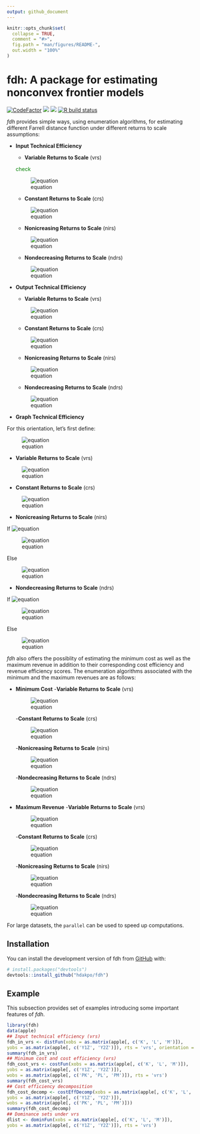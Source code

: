 ---
output: github_document
---

<!-- README.md is generated from README.Rmd. Please edit that file -->

```{r, include = FALSE}
knitr::opts_chunk$set(
  collapse = TRUE,
  comment = "#>",
  fig.path = "man/figures/README-",
  out.width = "100%"
)
```

# fdh: A package for estimating nonconvex frontier models

<!-- badges: start -->
[![CodeFactor](https://www.codefactor.io/repository/github/hdakpo/fdh/badge)](https://www.codefactor.io/repository/github/hdakpo/fdh)
[![](https://img.shields.io/github/languages/code-size/hdakpo/fdh.svg)](https://github.com/hdakpo/fdh)
[![](https://img.shields.io/badge/devel%20version-0.1.0.900-darkred.svg)](https://github.com/hdakpo/fdh)
[![R build status](https://github.com/hdakpo/fdh/workflows/R-CMD-check/badge.svg)](https://github.com/hdakpo/fdh/actions)
<!-- [![CRAN status](https://www.r-pkg.org/badges/version/fdh)](https://CRAN.R-project.org/package=pfdh) -->
<!-- [![Downloads](https://cranlogs.r-pkg.org/badges/fdh)](https://CRAN.R-project.org/package=fdh) -->
<!-- badges: end -->

*fdh* provides simple ways, using enumeration algorithms, for estimating 
different Farrell distance function under different returns to scale 
assumptions:

- **Input Technical Efficiency**
  - **Variable Returns to Scale** (vrs)
  
  <span style="color: green"> check </span>
  
  ![equation](https://latex.codecogs.com/svg.image?\large&space;\color{white}&space;E_i\left(\mathbf{x}^\circ,&space;\mathbf{y}^\circ\right)=\displaystyle&space;\min_{\mathbf{y}^\circ&space;\leq&space;\mathbf{y}_n}&space;\displaystyle&space;\max_{k=1,\cdots,&space;K}&space;\left\lbrace&space;\frac{x_{kn}}{x_k^\circ}&space;\right\rbrace)
  
  - **Constant Returns to Scale** (crs)
  
  ![equation](https://latex.codecogs.com/svg.image?\large&space;\color{white}&space;E_i&space;\left(\mathbf{x}^\circ,&space;\mathbf{y}^\circ\right)&space;=\displaystyle\min_{n=1,&space;\cdots,&space;N}&space;\left\lbrace\displaystyle\max_{k=1,\cdots,&space;K}&space;\frac{x_{kn}}{x_k^\circ}\cdot\displaystyle\max_{q=1,&space;\cdots,&space;Q}\frac{y_q^\circ}{y_{qn}}\right\rbrace)
  
  - **Nonicreasing Returns to Scale** (nirs)
  
  ![equation](https://latex.codecogs.com/svg.image?\large&space;\color{white}&space;E_i\left(\mathbf{x}^\circ,&space;\mathbf{y}^\circ\right)=\displaystyle\min_{\mathbf{y}^\circ&space;\leq&space;\mathbf{y}_n}\left\lbrace\displaystyle\max_{k=1,\cdots,&space;K}\frac{x_{kn}}{x_k^\circ}\cdot\displaystyle\max_{q=1,&space;\cdots,&space;Q}\frac{y_q^\circ}{y_{qn}}\right\rbrace)
  
  - **Nondecreasing Returns to Scale** (ndrs)
  
  ![equation](https://latex.codecogs.com/svg.image?\inline&space;\large&space;\color{white}&space;E_i\left(\mathbf{x}^\circ,&space;\mathbf{y}^\circ\right)=\displaystyle\min_{n=1,&space;\cdots,&space;N}&space;\left\lbrace\displaystyle\max_{k=1,\cdots,&space;K}\frac{x_{kn}}{x_k^\circ}\cdot&space;\max&space;\left\lbrace\displaystyle\max_{q=1,&space;\cdots,&space;Q}\frac{y_q^\circ}{y_{qn}},&space;1\right\rbrace\right\rbrace)

- **Output Technical Efficiency**
  - **Variable Returns to Scale** (vrs)
  
  ![equation](https://latex.codecogs.com/svg.image?\large&space;\color{white}&space;E_o\left(\mathbf{x}^\circ,&space;\mathbf{y}^\circ\right)=\displaystyle\max_{\mathbf{x}^\circ&space;\geq&space;\mathbf{x}_n}\displaystyle\min_{q=1,\cdots,&space;Q}\left\lbrace\frac{y_{qn}}{y_q^\circ}\right\rbrace)
  
  - **Constant Returns to Scale** (crs)
  
  ![equation](https://latex.codecogs.com/svg.image?\large&space;\color{white}&space;E_o\left(\mathbf{x}^\circ,&space;\mathbf{y}^\circ\right)&space;=\displaystyle\max_{n=1,&space;\cdots,&space;N}&space;\left\lbrace\displaystyle\min_{q=1,\cdots,&space;Q}\frac{y_{qn}}{y_q^\circ}\cdot\displaystyle\min_{k=1,\cdots,&space;K}\frac{x_k^\circ}{x_{kn}}\right\rbrace)
  
  - **Nonicreasing Returns to Scale** (nirs)
  
  ![equation](https://latex.codecogs.com/svg.image?\large&space;\color{white}&space;E_o\left(\mathbf{x}^\circ,&space;\mathbf{y}^\circ\right)=\displaystyle\max_{n=1,&space;\cdots,&space;N}&space;\left\lbrace\displaystyle\min_{q=1,\cdots,&space;Q}\frac{y_{qn}}{y_q^\circ}\cdot&space;\min&space;\left\lbrace\displaystyle\min_{k=1,\cdots,&space;K}\frac{x_k^\circ}{x_{kn}},&space;1\right\rbrace\right\rbrace)
  
  - **Nondecreasing Returns to Scale** (ndrs)
  
  ![equation](https://latex.codecogs.com/svg.image?\large&space;\color{white}&space;E_o\left(\mathbf{x}^\circ,&space;\mathbf{y}^\circ\right)=\displaystyle\max_{\mathbf{x}^\circ&space;\geq&space;\mathbf{x}_n}&space;\left\lbrace\displaystyle\min_{q=1,\cdots,&space;Q}&space;\frac{y_{qn}}{y_q^\circ}\cdot\displaystyle\min_{k=1,\cdots,&space;K}\frac{x_k^\circ}{x_{kn}}\right\rbrace)
  
- **Graph Technical Efficiency**

For this orientation, let's first define:

![equation](https://latex.codecogs.com/svg.image?\large&space;\color{white}&space;\delta&space;=&space;\left(\displaystyle\max_{q=1,&space;\cdots,&space;Q}&space;\frac{y_q^\circ}{y_{qn}}&space;\cdot&space;\displaystyle\min_{k=1,\cdots,&space;K}&space;\frac{x_k^\circ}{x_{kn}}\right)^{1/2})

  - **Variable Returns to Scale** (vrs)
  
  ![equation](https://latex.codecogs.com/svg.image?\large&space;\color{white}&space;E_{GR}\left(\mathbf{x}^\circ,&space;\mathbf{y}^\circ\right)=\displaystyle\min_{n=1,&space;\cdots,&space;N}&space;\left\lbrace\max\left(\displaystyle\max_{k=1,\cdots,&space;K}\frac{x_{kn}}{x_k^\circ},\displaystyle\max_{q=1,\cdots,&space;Q}\frac{y_q^\circ}{y_{qn}}\right)\right\rbrace)
  
  - **Constant Returns to Scale** (crs)
  
  ![equation](https://latex.codecogs.com/svg.image?\inline&space;\large&space;\color{white}&space;E_{GR}\left(\mathbf{x}^\circ,&space;\mathbf{y}^\circ\right)&space;=\displaystyle\min_{n=1,&space;\cdots,&space;N}&space;\left\lbrace\displaystyle\max_{q=1,&space;\cdots,&space;Q}\frac{y_q^\circ}{y_{qn}}\Big/\displaystyle\min_{k=1,\cdots,&space;K}\frac{x_k^\circ}{x_{kn}}\right\rbrace^{1/2})
  
  - **Nonicreasing Returns to Scale** (nirs)
  
  If ![equation](https://latex.codecogs.com/svg.image?\inline&space;\large&space;\color{white}&space;\delta&space;\leq&space;1)
  
  ![equation](https://latex.codecogs.com/svg.image?\inline&space;\large&space;\color{white}&space;E_{GR}\left(\mathbf{x}^\circ,&space;\mathbf{y}^\circ\right)&space;=\displaystyle\min_{n=1,&space;\cdots,&space;N}&space;\left\lbrace\displaystyle\max_{q=1,&space;\cdots,&space;Q}\frac{y_q^\circ}{y_{qn}}\Big/\displaystyle\min_{k=1,\cdots,&space;K}\frac{x_k^\circ}{x_{kn}}\right\rbrace^{1/2})
  
  Else
  
  ![equation](https://latex.codecogs.com/svg.image?\inline&space;\large&space;\color{white}&space;E_{GR}\left(\mathbf{x}^\circ,\mathbf{y}^\circ\right)&space;=&space;\displaystyle\min_{n=1,&space;\cdots,&space;N}\left\lbrace\max\left[\displaystyle\max_{q=1,&space;\cdots,&space;Q}\frac{y_q^\circ}{y_{qn}},&space;\left(\displaystyle\min_{k=1,\cdots,&space;K}\frac{x_k^\circ}{x_{kn}}\right)^{-1}&space;\right]\right\rbrace)
  
  - **Nondecreasing Returns to Scale** (ndrs)
  
  If ![equation](https://latex.codecogs.com/svg.image?\inline&space;\large&space;\color{white}&space;\delta&space;\geq&space;1)
  
  ![equation](https://latex.codecogs.com/svg.image?\inline&space;\large&space;\color{white}&space;E_{GR}\left(\mathbf{x}^\circ,&space;\mathbf{y}^\circ\right)&space;=\displaystyle\min_{n=1,&space;\cdots,&space;N}&space;\left\lbrace\displaystyle\max_{q=1,&space;\cdots,&space;Q}\frac{y_q^\circ}{y_{qn}}\Big/\displaystyle\min_{k=1,\cdots,&space;K}\frac{x_k^\circ}{x_{kn}}\right\rbrace^{1/2})
  
  Else
  
  ![equation](https://latex.codecogs.com/svg.image?\inline&space;\large&space;\color{white}&space;E_{GR}\left(\mathbf{x}^\circ,\mathbf{y}^\circ\right)&space;=&space;\displaystyle\min_{n=1,&space;\cdots,&space;N}\left\lbrace\max\left[\displaystyle\max_{q=1,&space;\cdots,&space;Q}\frac{y_q^\circ}{y_{qn}},&space;\left(\displaystyle\min_{k=1,\cdots,&space;K}\frac{x_k^\circ}{x_{kn}}\right)^{-1}&space;\right]\right\rbrace)

*fdh* also offers the possiblity of estimating the minimum cost as well as the 
maximum revenue in addition to their corresponding cost efficiency and revenue 
efficiency scores. The enumeration algorithms associated with the minimum and 
the maximum revenues are as follows:

- **Minimum Cost**
  -**Variable Returns to Scale** (vrs)
  
  ![equation](https://latex.codecogs.com/svg.image?\large&space;\color{white}&space;C_{min}\left(\mathbf{w}^\circ,&space;\mathbf{y}^\circ\right)=\displaystyle\min_{\mathbf{y}^\circ&space;\leq&space;\mathbf{y}_n}\left\lbrace\mathbf{w}^\circ&space;\mathbf{x}_n\right\rbrace)
  
  -**Constant Returns to Scale** (crs)
  
  ![equation](https://latex.codecogs.com/svg.image?\large&space;\color{white}&space;C_{min}\left(\mathbf{w}^\circ,&space;\mathbf{y}^\circ\right)=\displaystyle\min_{n=1,&space;\cdots,&space;N}&space;\left\lbrace\displaystyle\max_{q=1,&space;\cdots,&space;Q}\left(\frac{y_q^\circ}{y_{qn}}\right)&space;\cdot&space;\mathbf{w}^\circ&space;\mathbf{x}_n\right\rbrace)
  
  -**Nonicreasing Returns to Scale** (nirs)
  
  ![equation](https://latex.codecogs.com/svg.image?\large&space;\color{white}&space;C_{min}\left(\mathbf{w}^\circ,&space;\mathbf{y}^\circ\right)=\displaystyle\min_{\mathbf{y}^\circ&space;\leq&space;\mathbf{y}_n}\left\lbrace\displaystyle\max_{q=1,&space;\cdots,&space;Q}\left(\frac{y_q^\circ}{y_{qn}}\right)&space;\cdot&space;\mathbf{w}^\circ&space;\mathbf{x}_n\right\rbrace)
  
  -**Nondecreasing Returns to Scale** (ndrs)
  
  ![equation](https://latex.codecogs.com/svg.image?\large&space;\color{white}&space;C_{min}\left(\mathbf{w}^\circ,&space;\mathbf{y}^\circ\right)=\displaystyle\min_{n=1,&space;\cdots,&space;N}&space;\left\lbrace\max&space;\left\lbrace\displaystyle\max_{q=1,&space;\cdots,&space;Q}\left(\frac{y_q^\circ}{y_{qn}}\right),&space;1\right\rbrace\cdot&space;\mathbf{w}^\circ&space;\mathbf{x}_n\right\rbrace)
  
- **Maximum Revenue**
  -**Variable Returns to Scale** (vrs)
  
  ![equation](https://latex.codecogs.com/svg.image?\large&space;\color{white}&space;R_{max}\left(\mathbf{p}^\circ,\mathbf{y}^\circ\right)=\displaystyle\max_{\mathbf{x}^\circ&space;\geq&space;\mathbf{x}_n}\left\lbrace\mathbf{p}^\circ&space;\mathbf{y}_n\right\rbrace)
  
  -**Constant Returns to Scale** (crs)
  
  ![equation](https://latex.codecogs.com/svg.image?\large&space;\color{white}&space;R_{max}\left(\mathbf{p}^\circ,\mathbf{y}^\circ\right)=\displaystyle\max_{n=1,&space;\cdots,&space;N}&space;\left\lbrace\displaystyle\min_{k=1,&space;\cdots,&space;K}\left(\frac{x_k^\circ}{x_{kn}}\right)&space;\cdot&space;\mathbf{p}^\circ&space;\mathbf{y}_n\right\rbrace)
  
  -**Nonicreasing Returns to Scale** (nirs)
  
  ![equation](https://latex.codecogs.com/svg.image?\large&space;\color{white}&space;R_{max}\left(\mathbf{p}^\circ,&space;\mathbf{y}^\circ\right)=\displaystyle\max_{n=1,&space;\cdots,&space;N}&space;\left\lbrace\min&space;\left\lbrace\displaystyle\min_{k=1,&space;\cdots,&space;K}\left(\frac{x_k^\circ}{x_{kn}}\right),&space;1\right\rbrace\cdot&space;\mathbf{p}^\circ&space;\mathbf{y}_n\right\rbrace)
  
  -**Nondecreasing Returns to Scale** (ndrs)
  
  ![equation](https://latex.codecogs.com/svg.image?\large&space;\color{white}&space;R_{max}\left(\mathbf{p}^\circ,&space;\mathbf{y}^\circ\right)=\displaystyle\max_{\mathbf{x}^\circ&space;\geq&space;\mathbf{x}_n}\left\lbrace\displaystyle\min_{k=1,&space;\cdots,&space;K}\left(\frac{x_k^\circ}{x_{kn}}\right)&space;\cdot\mathbf{p}^\circ&space;\mathbf{y}_n\right\rbrace)

For large datasets, the `parallel` can be used to speed up computations.

## Installation

You can install the development version of fdh from 
[GitHub](https://github.com/) with:

``` r
# install.packages("devtools")
devtools::install_github("hdakpo/fdh")
```

## Example

This subsection provides set of examples introducing some important
features of *fdh*.

```{r example, eval = FALSE}
library(fdh)
data(apple)
## Input technical efficiency (vrs)
fdh_in_vrs <- distFun(xobs = as.matrix(apple[, c('K', 'L', 'M')]),
yobs = as.matrix(apple[, c('Y1Z', 'Y2Z')]), rts = 'vrs', orientation = 'in')
summary(fdh_in_vrs)
## Minimum cost and cost efficiency (vrs)
fdh_cost_vrs <- costFun(xobs = as.matrix(apple[, c('K', 'L', 'M')]),
yobs = as.matrix(apple[, c('Y1Z', 'Y2Z')]),
wobs = as.matrix(apple[, c('PK', 'PL', 'PM')]), rts = 'vrs')
summary(fdh_cost_vrs)
## Cost efficiency decomposition
fdh_cost_decomp <- costEffDecomp(xobs = as.matrix(apple[, c('K', 'L', 'M')]),
yobs = as.matrix(apple[, c('Y1Z', 'Y2Z')]),
wobs = as.matrix(apple[, c('PK', 'PL', 'PM')]))
summary(fdh_cost_decomp)
## Dominance sets under vrs
dlist <- dominFun(xobs = as.matrix(apple[, c('K', 'L', 'M')]),
yobs = as.matrix(apple[, c('Y1Z', 'Y2Z')]), rts = 'vrs')
```



